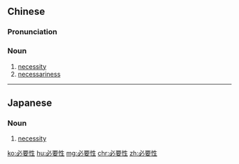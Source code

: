 ==Chinese==
{{zh-forms|type=21}}

===Pronunciation===
{{zh-pron
|m=bìyàoxìng
|c=bit1 jiu3 sing3
|cat=n
}}

===Noun===
{{zh-noun}}

# [[necessity]]
# [[necessariness]]

----

==Japanese==
{{ja-kanjitab|ひつ|よう|せい|yomi=on}}

===Noun===
{{ja-noun|ひつようせい}}

# [[necessity]] {{gloss|quality or state of being necessary, unavoidable, or absolutely requisite}}

[[ko:必要性]]
[[hu:必要性]]
[[mg:必要性]]
[[chr:必要性]]
[[zh:必要性]]